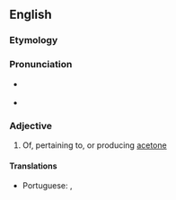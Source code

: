 ==English==

===Etymology===
{{suffix|en|acetone|ic}}

===Pronunciation===
* {{a|RP}} {{IPA|/ˈæsɛˌtɒnɪk/|lang=en}}
* {{audio|En-uk-acetonic.ogg|Audio (UK)|lang=en}}

===Adjective===
{{en-adj}}

# Of, pertaining to, or producing [[acetone]]

====Translations====
{{trans-top|relating to or producing acetone}}
* Portuguese: {{t|pt|acetónico}} {{qualifier|Portugal}}, {{t|pt|acetônico}} {{qualifier|Brazil}}
{{trans-mid}}
{{trans-bottom}}